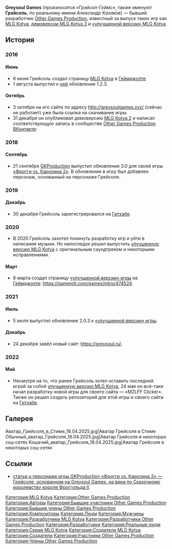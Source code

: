 {{Инфобокс человека
|Имя                     = Greysoul Games
|Изображение             = Обычный_аватар_Грейсоля_18.04.2025.jpg
|Профессия               = композитор, разработчик
|Другие имена            = * Александр Казаков,
* Грейсоль.
|Игры                    = * [[MLG Kotya]],
* [[MLG Kotya 2|демоверсия MLG Kotya 2]],
* [[«Улучшенная версия» MLG Kotya|«улучшенная версия» MLG Kotya]].
|Адрес электронной почты = contact@greysoul.ru
|Сайт                    = https://greysoul.ru/
}}'''Greysoul Games''' (произносится ''«Грэйсол-Геймс»'', также именуют '''Грейсоль''', по реальному имени ''Александр Казаков'') — бывший разработчик [[Other Games Production]], известный за выпуск таких игр как [[MLG Kotya]], [[MLG Kotya 2|демоверсии MLG Kotya 2]] и [[«Улучшенная версия» MLG Kotya|«улучшенной версии» MLG Kotya]].

== История ==

=== 2016 ===

==== Июнь ====
* 6 июня Грейсоль создал страницу [[MLG Kotya]] в [[Геймджолт|Геймджолте]].
* 1 августа выпустил к [[MLG Kotya|ней]] обновление 1.2.3.

==== Октябрь ====
* 3 октября на его сайте по адресу http://greysoulgames.xyz/ (сейчас не работает) уже была ссылка на скачивание игры.
* 31 декабря он опубликовал демоверсию [[MLG Kotya 2]] и написал соответствующую запись в сообществе [[Other Games Production]] [[ВКонтакте]]:

{{Структурированная цитата
|Текст     = Выложил демо-версию игры MK2.<br>
В будущем году хочу пожелать больше разнообразия, везенья, улыбок, и веселья. :333<br>
Игра: http://gamejolt.com/games/mlg-kotya-2-demo/223157
|Сказавший = Грейсоль
}}

=== 2018 ===

==== Сентябрь ====
* 21 сентября [[GKProduction]] выпустил обновление 3.0 для своей игры [[Фрогги vs. Каролина 2|«Фрогги vs. Каролина 2»]]. В обновлении в игру был добавлен персонаж, основанный на персонаже Грейсоля.

=== 2019 ===

==== Декабрь ====
* 30 декабря Грейсоль зарегистрировался на [[Гитхаб|Гитхабе]].

=== 2020 ===
* В 2020 Грейсоль захотел покинуть разработку игр и уйти в написание музыки. Но напоследок решил выпустить [[«Улучшенная версия» MLG Kotya|улучшенную версию MLG Kotya]] с оригинальным саундтреком и некоторыми исправлениями.

==== Март ====
* 8 марта создал страницу [[«Улучшенная версия» MLG Kotya|«улучшенной версии» игры]] на [[Геймджолт|Геймджолте]]: https://gamejolt.com/games/mkiv/474524.

=== 2021 ===

==== Июль ====
* 5 июля выпустил обновление 2.0.3 к [[«Улучшенная версия» MLG Kotya|«улучшенной версии» игры]].

==== Декабрь ====
* 24 декабря завёл новый сайт: https://greysoul.ru/.

=== 2022 ===

==== Май ====
* Несмотря на то, что ранее Грейсоль хотел оставить последней игрой за собой [[«Улучшенная версия» MLG Kotya|улучшенную версию MLG Kotya]], 24 мая он всё-таки начал разработку новой игры для своего сайта — «MZLFF Clicker». Также он решил создать репозиторий для этой игры и своего сайта на [[Гитхаб|Гитхабе]].

== Галерея ==
<gallery>
Аватар_Грейсоля_в_Стиме_18.04.2025.jpg|Аватар Грейсоля в Стиме
Обычный_аватар_Грейсоля_18.04.2025.jpg|Аватар Грейсоля в некоторых соц-сетях
Кошачий_аватар_Грейсоля_18.04.2025.jpg|Аватар Грейсоля в некоторых соц-сетях
</gallery>

== Ссылки ==
* [https://fkokf.fandom.com/ru/wiki/%D0%93%D1%80%D0%B5%D0%B9%D1%81%D0%BE%D0%BB%D1%8C статья о персонаже игры GKProduction «Фрогги vs. Каролина 2» — Грейсоле, основанном на Greysoul Games, на вики по Сказочному королевству короля Фроггольда II].

[[Категория:MLG Kotya]]
[[Категория:Other Games Production]]
[[Категория:Авторы]]
[[Категория:Бывшие участники Other Games Production]]
[[Категория:Бывшие члены Other Games Production]]
[[Категория:Композиторы]]
[[Категория:Люди]]
[[Категория:Мужчины]]
[[Категория:Разработчики MLG Kotya]]
[[Категория:Разработчики Other Games Production]]
[[Категория:Разработчики]]
[[Категория:Реальные люди]]
[[Категория:Серия MLG Kotya]]
[[Категория:Создатели MLG Kotya]]
[[Категория:Создатели]]
[[Категория:Участники Other Games Production]]
[[Категория:Члены Other Games Production]]
